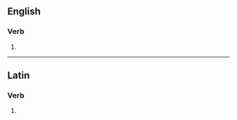 ==English==

===Verb===
{{head|en|verb form}}

# {{en-third-person singular of|occlude}}

----

==Latin==

===Verb===
{{la-verb-form|occlūdēs}}

# {{inflection of|la|occlūdō||2|s|futr|actv|indc}}